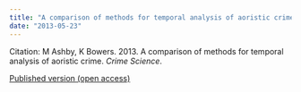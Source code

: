 ```yaml
---
title: "A comparison of methods for temporal analysis of aoristic crime"
date: "2013-05-23"
---
```


Citation: M Ashby, K Bowers. 2013. A comparison of methods for temporal analysis of aoristic crime. _Crime Science_.

[Published version (open access)](http://doi.org/10.1186/2193-7680-2-1){.btn .btn-primary}
